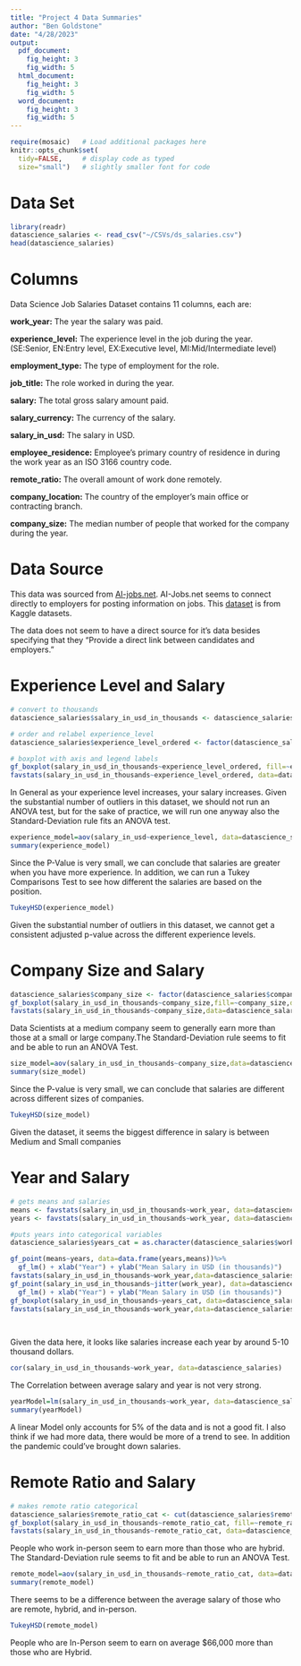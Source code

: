 ```yaml
---
title: "Project 4 Data Summaries"
author: "Ben Goldstone"
date: "4/28/2023"
output: 
  pdf_document:
    fig_height: 3
    fig_width: 5
  html_document:
    fig_height: 3
    fig_width: 5
  word_document:
    fig_height: 3
    fig_width: 5
---
```


```r
require(mosaic)   # Load additional packages here 
knitr::opts_chunk$set(
  tidy=FALSE,     # display code as typed
  size="small")   # slightly smaller font for code
```


# Data Set
```r
library(readr)
datascience_salaries <- read_csv("~/CSVs/ds_salaries.csv")
head(datascience_salaries)

```
# Columns
Data Science Job Salaries Dataset contains 11 columns, each are:

**work_year:** The year the salary was paid.

**experience_level:** The experience level in the job during the year. (SE:Senior,
EN:Entry level, EX:Executive level, MI:Mid/Intermediate level)

**employment_type:** The type of employment for the role.
<!-- CT: Consulting? -->

**job_title:** The role worked in during the year.

**salary:** The total gross salary amount paid.

**salary_currency:** The currency of the salary.

**salary_in_usd:** The salary in USD.

**employee_residence:** Employee's primary country of residence in during the work year as an ISO 3166 country code.

**remote_ratio:** The overall amount of work done remotely.

**company_location:** The country of the employer's main office or contracting branch.

**company_size:** The median number of people that worked for the company during the year.

# Data Source
This data was sourced from [AI-jobs.net](https://ai-jobs.net/). AI-Jobs.net seems to connect directly to employers for posting information on jobs. This [dataset](https://www.kaggle.com/datasets/ppb00x/credit-risk-customers) is from Kaggle datasets.

The data does not seem to have a direct source for it's data besides specifying that they "Provide a direct link between candidates and employers."

# Experience Level and Salary
```r
# convert to thousands
datascience_salaries$salary_in_usd_in_thousands <- datascience_salaries$salary_in_usd/1000

# order and relabel experience_level
datascience_salaries$experience_level_ordered <- factor(datascience_salaries$experience_level, levels=c("EN","MI","SE","EX"), labels = c("Entry Level", "Mid-Level", "Senior", "Executive"))

# boxplot with axis and legend labels
gf_boxplot(salary_in_usd_in_thousands~experience_level_ordered, fill=~experience_level_ordered, data=na.omit(datascience_salaries)) + xlab("Experience Levels") + ylab("Salary in USD (in thousands)") + labs(fill = "Experience Levels")
favstats(salary_in_usd_in_thousands~experience_level_ordered, data=datascience_salaries)

```

In General as your experience level increases, your salary increases. Given the substantial number of outliers in this dataset, we should not run an ANOVA test, but for the sake of practice, we will run one anyway also the Standard-Deviation rule fits an ANOVA test.

```r
experience_model=aov(salary_in_usd~experience_level, data=datascience_salaries)
summary(experience_model)
```

Since the P-Value is very small, we can conclude that salaries are greater when you have more experience. In addition, we can run a Tukey Comparisons Test to see how different the salaries are based on the position.

```r
TukeyHSD(experience_model)
```


Given the substantial number of outliers in this dataset, we cannot get a consistent adjusted p-value across the different experience levels.

# Company Size and Salary

```r
datascience_salaries$company_size <- factor(datascience_salaries$company_size, levels=c("S","M","L"), labels = c("Small", "Medium", "Large"))
gf_boxplot(salary_in_usd_in_thousands~company_size,fill=~company_size,data=na.omit(datascience_salaries))
favstats(salary_in_usd_in_thousands~company_size,data=datascience_salaries)
```

Data Scientists at a medium company seem to generally earn more than those at a small or large company.The Standard-Deviation rule seems to fit and be able to run an ANOVA Test.

```r
size_model=aov(salary_in_usd_in_thousands~company_size,data=datascience_salaries)
summary(size_model)
```

Since the P-value is very small, we can conclude that salaries are different across different sizes of companies.

```r
TukeyHSD(size_model)
```

Given the dataset, it seems the biggest difference in salary is between Medium and Small companies

# Year and Salary
```r
# gets means and salaries
means <- favstats(salary_in_usd_in_thousands~work_year, data=datascience_salaries)$mean
years <- favstats(salary_in_usd_in_thousands~work_year, data=datascience_salaries)$work_year

#puts years into categorical variables
datascience_salaries$years_cat = as.character(datascience_salaries$work_year)

gf_point(means~years, data=data.frame(years,means))%>%
  gf_lm() + xlab("Year") + ylab("Mean Salary in USD (in thousands)")
favstats(salary_in_usd_in_thousands~work_year,data=datascience_salaries)
gf_point(salary_in_usd_in_thousands~jitter(work_year), data=datascience_salaries, alpha=0.3)%>%
  gf_lm() + xlab("Year") + ylab("Mean Salary in USD (in thousands)")
gf_boxplot(salary_in_usd_in_thousands~years_cat, data=datascience_salaries, fill=~years_cat)
favstats(salary_in_usd_in_thousands~work_year,data=datascience_salaries)

  
```

Given the data here, it looks like salaries increase each year by around 5-10 thousand dollars.

```r
cor(salary_in_usd_in_thousands~work_year, data=datascience_salaries)
```

The Correlation between average salary and year is not very strong.

```r
yearModel=lm(salary_in_usd_in_thousands~work_year, data=datascience_salaries)
summary(yearModel)
```

A linear Model only accounts for 5% of the data and is not a good fit. I also think if we had more data, there would be more of a trend to see. In addition the pandemic could've brought down salaries.


# Remote Ratio and Salary
```r
# makes remote ratio categorical
datascience_salaries$remote_ratio_cat <- cut(datascience_salaries$remote_ratio,breaks=c(-100,0,50,100),labels=c("In-Person","Hybrid","Fully Remote"))
gf_boxplot(salary_in_usd_in_thousands~remote_ratio_cat, fill=~remote_ratio_cat, data=datascience_salaries) + xlab("Remote?") + ylab("Salary in USD (in thousands)") + labs(fill= "Remote?")
favstats(salary_in_usd_in_thousands~remote_ratio_cat, data=datascience_salaries)
```

People who work in-person seem to earn more than those who are hybrid. The Standard-Deviation rule seems to fit and be able to run an ANOVA Test.

```r
remote_model=aov(salary_in_usd_in_thousands~remote_ratio_cat, data=datascience_salaries)
summary(remote_model)
```

There seems to be a difference between the average salary of those who are remote, hybrid, and in-person.

```r
TukeyHSD(remote_model)
```

People who are In-Person seem to earn on average $66,000 more than those who are Hybrid.
